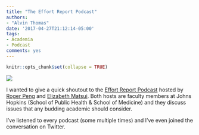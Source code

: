 ```yaml
---
title: "The Effort Report Podcast"
authors: 
- "Alvin Thomas"
date: '2017-04-27T21:12:14-05:00'
tags:
- Academia
- Podcast
comments: yes
---
```


```r
knitr::opts_chunk$set(collapse = TRUE)
```

![](https://raw.githubusercontent.com/StatSnips/statsnips.github.io/master/images/20170427_effort_report.jpg)

I wanted to give a quick shoutout to the [Effort Report Podcast](https://twitter.com/theeffortreport) hosted by [Roger Peng](https://twitter.com/rdpeng) and [Elizabeth Matsui](https://twitter.com/elizabethmatsui). Both hosts are faculty members at Johns Hopkins (School of Public Health & School of Medicine) and they discuss issues that any budding academic should consider. 

I've listened to every podcast (some multiple times) and I've even joined the conversation on Twitter. 
